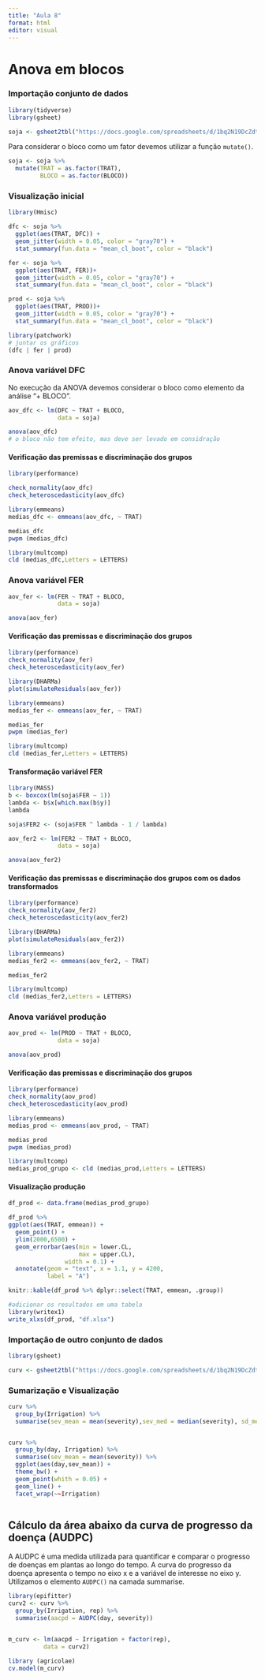 ```yaml
---
title: "Aula 8"
format: html
editor: visual
---
```


# Anova em blocos

### Importação conjunto de dados

```r
library(tidyverse)
library(gsheet)

soja <- gsheet2tbl("https://docs.google.com/spreadsheets/d/1bq2N19DcZdtax2fQW9OHSGMR0X2__Z9T/edit#gid=866852711")
```

Para considerar o bloco como um fator devemos utilizar a função `mutate()`. 

```r
soja <- soja %>% 
  mutate(TRAT = as.factor(TRAT),
         BLOCO = as.factor(BLOCO))
```

### Visualização inicial

```r
library(Hmisc)

dfc <- soja %>%
  ggplot(aes(TRAT, DFC)) +
  geom_jitter(width = 0.05, color = "gray70") +
  stat_summary(fun.data = "mean_cl_boot", color = "black")

fer <- soja %>% 
  ggplot(aes(TRAT, FER))+
  geom_jitter(width = 0.05, color = "gray70") +
  stat_summary(fun.data = "mean_cl_boot", color = "black")

prod <- soja %>% 
  ggplot(aes(TRAT, PROD))+
  geom_jitter(width = 0.05, color = "gray70") +
  stat_summary(fun.data = "mean_cl_boot", color = "black")

library(patchwork)
# juntar os gráficos
(dfc | fer | prod)
```

### Anova variável DFC

No execução da ANOVA devemos considerar o bloco como elemento da análise "+ BLOCO". 

```r

aov_dfc <- lm(DFC ~ TRAT + BLOCO,
              data = soja)

anova(aov_dfc)
# o bloco não tem efeito, mas deve ser levado em considração

```

#### Verificação das premissas e discriminação dos grupos

```r
library(performance)

check_normality(aov_dfc)
check_heteroscedasticity(aov_dfc)

library(emmeans)
medias_dfc <- emmeans(aov_dfc, ~ TRAT) 

medias_dfc
pwpm (medias_dfc)

library(multcomp)
cld (medias_dfc,Letters = LETTERS)
```

### Anova variável FER

```r
aov_fer <- lm(FER ~ TRAT + BLOCO,
              data = soja)

anova(aov_fer)
```

#### Verificação das premissas e discriminação dos grupos

```r
library(performance)
check_normality(aov_fer)
check_heteroscedasticity(aov_fer)

library(DHARMa)
plot(simulateResiduals(aov_fer))

library(emmeans)
medias_fer <- emmeans(aov_fer, ~ TRAT) 

medias_fer
pwpm (medias_fer)

library(multcomp)
cld (medias_fer,Letters = LETTERS)
```

#### Transformação variável FER

```r
library(MASS)
b <- boxcox(lm(soja$FER ~ 1))
lambda <- b$x[which.max(b$y)]
lambda

soja$FER2 <- (soja$FER ^ lambda - 1 / lambda)

aov_fer2 <- lm(FER2 ~ TRAT + BLOCO,
              data = soja)

anova(aov_fer2)
```

#### Verificação das premissas e discriminação dos grupos com os dados transformados

```r
library(performance)
check_normality(aov_fer2)
check_heteroscedasticity(aov_fer2)

library(DHARMa)
plot(simulateResiduals(aov_fer2))

library(emmeans)
medias_fer2 <- emmeans(aov_fer2, ~ TRAT) 

medias_fer2

library(multcomp)
cld (medias_fer2,Letters = LETTERS)

```

### Anova variável produção

```r
aov_prod <- lm(PROD ~ TRAT + BLOCO,
              data = soja)

anova(aov_prod)
```

#### Verificação das premissas e discriminação dos grupos

```r
library(performance)
check_normality(aov_prod)
check_heteroscedasticity(aov_prod)

library(emmeans)
medias_prod <- emmeans(aov_prod, ~ TRAT) 

medias_prod
pwpm (medias_prod)

library(multcomp)
medias_prod_grupo <- cld (medias_prod,Letters = LETTERS)


```

#### Visualização produção

```r

df_prod <- data.frame(medias_prod_grupo)

df_prod %>% 
ggplot(aes(TRAT, emmean)) +
  geom_point() +
  ylim(2000,6500) +
  geom_errorbar(aes(min = lower.CL,
                    max = upper.CL),
                width = 0.1) +
  annotate(geom = "text", x = 1.1, y = 4200,
           label = "A")

knitr::kable(df_prod %>% dplyr::select(TRAT, emmean, .group))

#adicionar os resultados em uma tabela
library(writex1)
write_xlxs(df_prod, "df.xlsx")
```

### Importação de outro conjunto de dados

```r
library(gsheet)

curv <- gsheet2tbl("https://docs.google.com/spreadsheets/d/1bq2N19DcZdtax2fQW9OHSGMR0X2__Z9T/edit#gid=1807247585")
```

### Sumarização e Visualização

```r

curv %>% 
  group_by(Irrigation) %>% 
  summarise(sev_mean = mean(severity),sev_med = median(severity), sd_mean = sd(severity))


curv %>% 
  group_by(day, Irrigation) %>% 
  summarise(sev_mean = mean(severity)) %>% 
  ggplot(aes(day,sev_mean)) +
  theme_bw() +
  geom_point(whith = 0.05) +
  geom_line() + 
  facet_wrap(~~Irrigation)



```

## Cálculo da área abaixo da curva de progresso da doença (AUDPC)

A AUDPC é uma medida utilizada para quantificar e comparar o progresso de doenças em plantas ao longo do tempo. A curva do progresso da doença apresenta o tempo no eixo x e a variável de interesse no eixo y.
Utilizamos o elemento `AUDPC()` na camada summarise. 

```r
library(epifitter)
curv2 <- curv %>% 
  group_by(Irrigation, rep) %>% 
  summarise(aacpd = AUDPC(day, severity))


m_curv <- lm(aacpd ~ Irrigation + factor(rep),
          data = curv2)

library (agricolae)
cv.model(m_curv)
```
